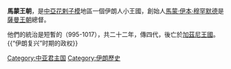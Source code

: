 '''馬蒙王朝'''，是[[中亞|中亞]][[花剌子模|花剌子模]]地區一個伊朗人小王國，創始人[[馬蒙·伊本·穆罕默德|馬蒙·伊本·穆罕默德]]是[[薩曼王朝|薩曼王朝]]總督。

他們的統治是短暫的（995-1017），共二十二年，傳四代，後亡於[[加茲尼王國|加茲尼王國]]。
{{“伊朗复兴”时期的政权}}
[[Category:中亚君主国|Category:中亚君主国]]
[[Category:伊朗歷史|Category:伊朗歷史]]